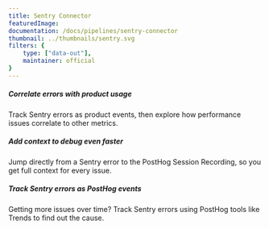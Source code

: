 ```yaml
---
title: Sentry Connector
featuredImage: 
documentation: /docs/pipelines/sentry-connector
thumbnail: ../thumbnails/sentry.svg
filters: {
    type: ["data-out"],
    maintainer: official
}
---
```


<Section
    divider={false}
    title="Track errors and performance issues as PostHog events with this two-way Sentry connection."
    size="full"
    cols={3}
>
    <div>
        <h5>Correlate errors with product usage</h5>
        <p>Track Sentry errors as product events, then explore how performance issues correlate to other metrics.</p>
    </div>
    <div>
        <h5>Add context to debug even faster</h5>
        <p>Jump directly from a Sentry error to the PostHog Session Recording, so you get full context for every issue.</p>
    </div>
    <div>
        <h5>Track Sentry errors as PostHog events</h5>
        <p>Getting more issues over time? Track Sentry errors using PostHog tools like Trends to find out the cause.</p>
    </div>
</Section>

<TutorialsSlider topic="sentry" />

<Documentation />